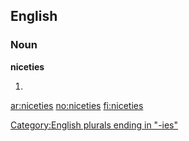 ==English==

===Noun===
'''niceties'''

# {{plural of|[[nicety]]}}

[[Category:English plurals ending in "-ies"]]

[[ar:niceties]]
[[no:niceties]]
[[fi:niceties]]